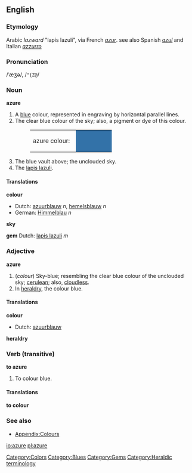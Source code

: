 ==English==
===Etymology===
Arabic ''lazward'' "lapis lazuli", via French ''[[azur]]''. see also Spanish ''[[azul]]'' and Italian ''[[azzurro]]''
===Pronunciation===
/ˈæʒə/, /<tt>"{Z@</tt>/
===Noun===
'''azure'''

#<!--DefA-->A [[blue]] colour, represented in engraving by horizontal parallel lines.
#<!--DefB-->The clear blue colour of the sky; also, a pigment or dye of this colour.
#:<table><tr><td>azure colour: &nbsp;</td><td bgcolor="#3372A8" width="80">&nbsp; </td></tr></table>
#<!--DefC-->The blue vault above; the unclouded sky.
#<!--DefD-->The [[lapis lazuli]].

====Translations====
<!--DefA-->'''colour'''
{{top}}
*Dutch: [[azuurblauw]] ''n'', [[hemelsblauw]] ''n''
*German: [[Himmelblau]] ''n''
{{mid}}
{{bottom}}

<!--DefC-->'''sky'''
{{top}}
{{mid}}
{{bottom}}

<!--DefD-->'''gem'''
{{top}}
Dutch: [[lapis lazuli]] ''m''
{{mid}}
{{bottom}}

===Adjective===
'''azure'''

#<!--DefE-->(''colour'') Sky-blue; resembling the clear blue colour of the unclouded sky; [[cerulean]]; also, [[cloudless]].
#<!--DefF--> In [[heraldry]], the colour blue.

====Translations====

<!--DefA-->'''colour'''
{{top}}
*Dutch: [[azuurblauw]]
{{mid}}
{{bottom}}

<!--DefA-->'''heraldry'''
{{top}}
{{mid}}
{{bottom}}

===Verb (transitive)===
'''to azure'''

#<!--DefG--> To colour blue.

====Translations====

<!--DefG-->'''to colour'''
{{top}}
{{mid}}
{{bottom}}

===See also===
*[[Wiktionary_Appendix:Colours|Appendix:Colours]]

[[Category:Colors]]
[[Category:Blues]]
[[Category:Gems]]
[[Category:Heraldic terminology]]

[[io:azure]]
[[pl:azure]]